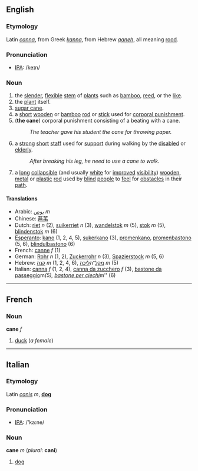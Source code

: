 ==English==
===Etymology===
Latin ''[[canna]]'', from Greek ''[[kanna]]'', from Hebrew ''[[qaneh]]'', all meaning [[rood]].

===Pronunciation===
*[[w:IPA|IPA]]: /keɪn/

===Noun===
#the [[slender]], [[flexible]] [[stem]] of [[plant|plants]] such as [[bamboo]], [[reed]], or the [[like]].
#the [[plant]] itself.
#[[sugar cane]].
#a [[short]] [[wooden]] or [[bamboo]] [[rod]] or [[stick]] used for [[corporal punishment]].
#('''the cane''') corporal punishment consisting of a beating with a cane.
#:''The teacher gave his student the cane for throwing paper.''
#a [[strong]] [[short]] [[staff]] used for [[support]] during walking by the [[disabled]] or [[elderly]].
#:''After breaking his leg, he need to use a cane to walk.''
#a [[long]] [[collapsible]] (and usually [[white]] for [[improved]] [[visibility]]) [[wooden]], [[metal]] or [[plastic]] [[rod]] used by [[blind]] [[people]] to [[feel]] for [[obstacle|obstacles]] in their [[path]].

====Translations====
*Arabic: [[بوص]] ''m''
*Chinese: [[芦苇]] 
*Dutch: [[riet]] ''n'' (2), [[suikerriet]] ''n'' (3), [[wandelstok]] ''m'' (5), [[stok]] ''m'' (5), [[blindenstok]] ''m'' (6)
*[[Esperanto]]: [[kano]] (1, 2, 4, 5), [[sukerkano]] (3), [[promenkano]], [[promenbastono]] (5, 6), [[blindulbastono]] (6)
*French: [[canne]] ''f'' (1)
*German: [[Rohr]] ''n'' (1, 2), [[Zuckerrohr]] ''n'' (3), [[Spazierstock]] ''m'' (5, 6)
*Hebrew: [[קנה]] ''m'' (1, 2, 4, 6), [[ מקל]]־ה[[ליכה]] ''m'' (5)
*Italian: [[canna]] ''f'' (1, 2, 4), [[canna da zucchero]] ''f'' (3), [[bastone da passeggio]]'' ''m'' (5), [[bastone per ciechi]] ''m'' (6)

----
==French==
===Noun===
'''cane''' ''f''

#[[duck]] (''a female'')

----
==Italian==

===Etymology===
Latin ''[[canis]]'' ''m'', '''[[dog]]'''

===Pronunciation===
*[[w:IPA|IPA]]: /'ka:ne/

===Noun===
'''cane''' ''m'' (''plural'': '''cani''')

#[[dog]]